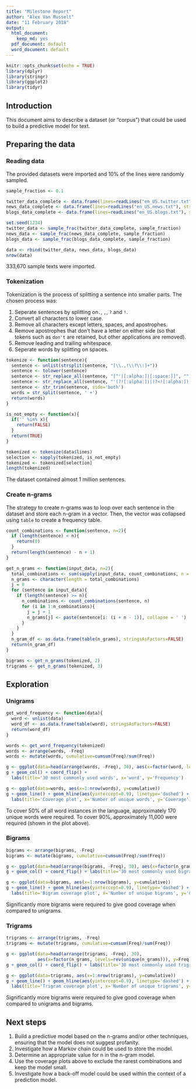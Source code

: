 ```yaml
---
title: "Milestone Report"
author: "Alex Van Russelt"
date: "11 February 2018"
output:
  html_document:
    keep_md: yes
  pdf_document: default
  word_document: default
---
```


```r
knitr::opts_chunk$set(echo = TRUE)
library(dplyr)
library(stringr)
library(ggplot2)
library(tidyr)
```

## Introduction
This document aims to describe a dataset (or "corpus") that could be used to build a predictive model for text.

## Preparing the data
### Reading data

The provided datasets were imported and 10% of the lines were randomly sampled.

```r
sample_fraction <- 0.1

twitter_data_complete <- data.frame(lines=readLines("en_US.twitter.txt"), stringsAsFactors=FALSE)
news_data_complete <- data.frame(lines=readLines("en_US.news.txt"), stringsAsFactors=FALSE)
blogs_data_complete <- data.frame(lines=readLines("en_US.blogs.txt"), stringsAsFactors=FALSE)

set.seed(1234)
twitter_data <- sample_frac(twitter_data_complete, sample_fraction)
news_data <- sample_frac(news_data_complete, sample_fraction)
blogs_data <- sample_frac(blogs_data_complete, sample_fraction)

data <- rbind(twitter_data, news_data, blogs_data)
nrow(data)
```

333,670 sample texts were imported.

### Tokenization
Tokenization is the process of splitting a sentence into smaller parts. The chosen process was:

1. Seperate sentences by splitting on`.`, `,`, `?` and `!`.
1. Convert all characters to lower case.
1. Remove all characters except letters, spaces, and apostrophes.
1. Remove apostrophes that don't have a letter on either side (so that tokens such as `don't` are retained, but other applications are removed).
1. Remove leading and trailing whitespace.
1. Seperate words by splitting on spaces.

```r
tokenize <- function(sentence){
  sentence <- unlist(strsplit(sentence, "[\\.,!\\?\\:]+"))
  sentence <- tolower(sentence)
  sentence <- str_replace_all(sentence, "[^'|[:alpha:]|[:space:]]", "")
  sentence <- str_replace_all(sentence, "'(?![:alpha:])|(?<![:alpha:])'", "")
  sentence <- str_trim(sentence, side='both')
  words = str_split(sentence, ' +')
  return(words)
}

is_not_empty <- function(x){
  if('' %in% x){
    return(FALSE)
  }
  return(TRUE)
}

tokenized <- tokenize(data$lines)
selection <- sapply(tokenized, is_not_empty)
tokenized <- tokenized[selection]
length(tokenized)
```

The dataset contained almost 1 million sentences.


### Create n-grams
The strategy to create n-grams was to loop over each sentence in the dataset and store each n-gram in a vector. Then, the vector was collapsed using `table` to create a frequency table.
```r
count_combinations <- function(sentence, n=2){
  if (length(sentence) < n){
    return(0)
  }
  return(length(sentence) - n + 1)
}

get_n_grams <- function(input_data, n=2){
  total_combinations <- sum(sapply(input_data, count_combinations, n = n))
  n_grams <- character(length = total_combinations)
  j = 0
  for (sentence in input_data){
    if (length(sentence) >= n){
      n_combinations <- count_combinations(sentence, n)
      for (i in 1:n_combinations){
        j = j + 1
        n_grams[j] <- paste(sentence[i: (i + n - 1)], collapse = ' ')
      }
    }
  }
  n_gram_df <- as.data.frame(table(n_grams), stringsAsFactors=FALSE)
  return(n_gram_df)
}

bigrams <- get_n_grams(tokenized, 2)
trigrams <- get_n_grams(tokenized, 3)
```

## Exploration
### Unigrams
```r
get_word_frequency <- function(data){
  word <- unlist(data)
  word_df <- as.data.frame(table(word), stringsAsFactors=FALSE)
  return(word_df)
}

words <- get_word_frequency(tokenized)
words <- arrange(words, -Freq)
words <- mutate(words, cumulative=cumsum(Freq)/sum(Freq))

g <- ggplot(data=head(arrange(words, -Freq), 30), aes(x=factor(word, levels=rev(unique(word))), y=Freq))
g + geom_col() + coord_flip() +
  labs(title='30 most commonly used words', x='word', y='Frequency')

g <- ggplot(data=words, aes(x=1:nrow(words), y=cumulative))
g + geom_line() + geom_hline(aes(yintercept=0.9), linetype='dashed') +
  labs(title='Coverage plot', x='Number of unique words', y='Coverage')
```

To cover 50% of all word instances in the language, approximately 170 unique words were required.
To cover 90%, approximately 11,000 were required (shown in the plot above).

### Bigrams
```r
bigrams <- arrange(bigrams, -Freq)
bigrams <- mutate(bigrams, cumulative=cumsum(Freq)/sum(Freq))

g <- ggplot(data=head(arrange(bigrams, -Freq), 30), aes(x=factor(n_grams, levels=rev(unique(n_grams))), y=Freq))
g + geom_col() + coord_flip() + labs(title='30 most commonly used bigrams', x='Bigram', y='Frequency')

g <- ggplot(data=bigrams, aes(x=1:nrow(bigrams), y=cumulative))
g + geom_line() + geom_hline(aes(yintercept=0.9), linetype='dashed') +
  labs(title='Bigram coverage plot', x='Number of unique bigrams', y='Coverage')
```

Significantly more bigrams were required to give good coverage when compared to unigrams.

### Trigrams
```r
trigrams <- arrange(trigrams, -Freq)
trigrams <- mutate(trigrams, cumulative=cumsum(Freq)/sum(Freq))

g <- ggplot(data=head(arrange(trigrams, -Freq), 30),
            aes(x=factor(n_grams, levels=rev(unique(n_grams))), y=Freq))
g + geom_col() + coord_flip() + labs(title='30 most commonly used trigrams', x='Trigram', y='Frequency')

g <- ggplot(data=trigrams, aes(x=1:nrow(trigrams), y=cumulative))
g + geom_line() + geom_hline(aes(yintercept=0.9), linetype='dashed') +
  labs(title='Trigram coverage plot', x='Number of unique trigrams', y='Coverage')
```

Significantly more bigrams were required to give good coverage when compared to unigrams and bigrams.


## Next steps
1. Build a predictive model based on the n-grams and/or other techniques, ensuring that the model does not suggest profanity.
1. Investigate how a Markov chain could be used to store the model.
1. Determine an appropriate value for n in the n-gram model.
1. Use the coverage plots above to exclude the rarest combinations and keep the model small.
1. Investigate how a back-off model could be used within the context of a prediction model.



